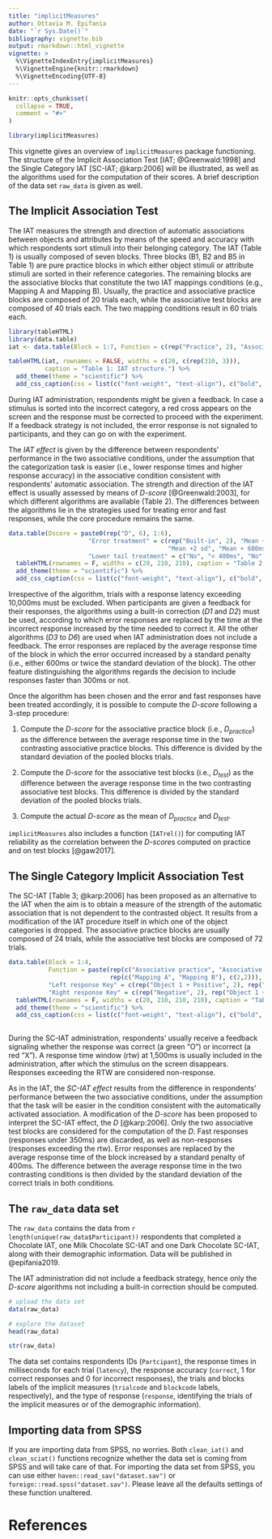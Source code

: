 ```yaml
---
title: "implicitMeasures"
author: Ottavia M. Epifania
date: "`r Sys.Date()`"
bibliography: vignette.bib
output: rmarkdown::html_vignette
vignette: >
  %\VignetteIndexEntry{implicitMeasures}
  %\VignetteEngine{knitr::rmarkdown}
  %\VignetteEncoding{UTF-8}
---
```


```r
knitr::opts_chunk$set(
  collapse = TRUE,
  comment = "#>"
)
```

```r
library(implicitMeasures)
```

This vignette gives an overview of `implicitMeasures` package functioning. The structure of the Implicit Association Test [IAT; @Greenwald:1998] and the Single Category IAT [SC-IAT; @karp:2006] will be illustrated, as well as the algorithms used for the computation of their scores. A brief description of the data set `raw_data` is given as well. 

## The Implicit Association Test

The IAT measures the strength and direction of automatic associations between objects and attributes by means of the speed and accuracy with which respondents sort stimuli into their belonging category. The IAT (Table 1) is usually composed of seven blocks. Three blocks (B1, B2 and B5 in Table 1) are pure practice blocks in which either object stimuli or attribute stimuli are sorted in their reference categories. The remaining blocks are the associative blocks that constitute the two IAT mappings conditions (e.g., Mapping A and Mapping B). Usually, the practice and associative practice blocks are composed of 20 trials each, while the associative test blocks are composed of 40 trials each. The two mapping conditions result in 60 trials each.  

```r
library(tableHTML)
library(data.table)
iat <- data.table(Block = 1:7, Function = c(rep("Practice", 2), "Associative Practice Mapping A", "Associative Test Mapping A", "Practice", "Associative Practice Mapping B", "Associative Test Mapping B"), "Left response key" = c("Object 1", "Positive", "Object 1 + Positive", "Object 1 + Positive",  "Object 2", "Object 2 + Positive", "Object 2 + Positive"), "Right response key" = c("Object 2", "Negative", "Object 2 + Negative", "Object 2 + Negative", "Object 1", "Object 1 + Negative", "Object 1 + Negative") )

tableHTML(iat, rownames = FALSE, widths = c(20, c(rep(310, 3))), 
          caption = "Table 1: IAT structure.") %>%
  add_theme(theme = "scientific") %>%
  add_css_caption(css = list(c("font-weight", "text-align"), c("bold", "left")))

```

During IAT administration, respondents might be given a feedback. In case a stimulus is sorted into the incorrect category, a red cross appears on the screen and the response must be corrected to proceed with the experiment. If a feedback strategy is not included, the error response is not signaled to participants, and they can go on with the experiment. 

The *IAT effect* is given by the difference between respondents' performance in the two associative conditions, under the assumption that the categorization task is easier (i.e., lower response times and higher response accuracy) in the associative condition consistent with respondents' automatic association. The strength and direction of the IAT effect is usually assessed by means of *D-score* [@Greenwald:2003], for which different algorithms are available (Table 2). The differences between the algorithms lie in the strategies used for treating error and fast responses, while the core procedure remains the same. 

```r
data.table(Dscore = paste0(rep("D", 6), 1:6), 
                      "Error treatment" = c(rep("Built-in", 2), "Mean + 2sd", "Mean + 600ms", 
                                            "Mean +2 sd", "Mean + 600ms"), 
                      "Lower tail treatment" = c("No", "< 400ms", "No", "No", "< 400ms", "<4 00ms")) %>%
  tableHTML(rownames = F, widths = c(20, 210, 210), caption = "Table 2: D-score algorithm") %>%
  add_theme(theme = "scientific") %>%
  add_css_caption(css = list(c("font-weight", "text-align"), c("bold", "left")))

```

Irrespective of the algorithm, trials with a response latency exceeding 10,000ms must be excluded. When participants are given a feedback for their responses, the algorithms using a built-in correction (*D1* and *D2*) must be used, according to which error responses are replaced by the time at the incorrect response increased by the time needed to correct it. All the other algorithms (*D3* to *D6*) are used when IAT administration does not include a feedback. The error responses are replaced by the average response time of the block in which the error occurred increased by a standard penalty (i.e., either 600ms or twice the standard deviation of the block). The other feature distinguishing the algorithms regards the decision to include responses faster than 300ms or not. 

Once the algorithm has been chosen and the error and fast responses have been treated accordingly, it is possible to compute the *D-score* following a 3-step procedure: 

1. Compute the *D-score* for the associative practice block (i.e., $D_{practice}$) as the difference between the average response time in the two contrasting associative practice blocks. This difference is divided by the standard deviation of the pooled blocks trials.

2. Compute the *D-score* for the associative test blocks (i.e., $D_{test}$) as the difference between the average response time in the two contrasting associative test blocks. This difference is divided by the standard deviation of the pooled blocks trials.

3. Compute the actual *D-score* as the mean of $D_{practice}$ and $D_{test}$. 

`implicitMeasures` also includes a function (`IATrel()`) for computing IAT reliability as the correlation between the *D-score*s computed on practice and on test blocks [@gaw2017]. 

## The Single Category Implicit Association Test

The SC-IAT [Table 3; @karp:2006] has been proposed as an alternative to the IAT when the aim is to obtain a measure of the strength of the automatic association that is not dependent to the contrasted object. It results from a modification of the IAT procedure itself in which one of the object categories is dropped. The associative practice blocks are usually composed of 24 trials, while the associative test blocks are composed of 72 trials.

```r
data.table(Block = 1:4, 
           Function = paste(rep(c("Associative practice", "Associative test"), 2), 
                            rep(c("Mapping A", "Mapping B"), c(2,2))),
           "Left response Key" = c(rep("Object 1 + Positive", 2), rep("Positive", 2)), 
           "Right response Key" = c(rep("Negative", 2), rep("Object 1 + Negative", 2))) %>%
  tableHTML(rownames = F, widths = c(20, 210, 210, 210), caption = "Table 3: SC-IAT structure") %>%
  add_theme(theme = "scientific") %>%
  add_css_caption(css = list(c("font-weight", "text-align"), c("bold", "left")))
  
```

During the SC-IAT administration, respondents' usually receive a feedback signaling whether the response was correct (a green "O") or incorrect (a red "X"). A response time window (rtw) at 1,500ms is usually included in the administration, after which the stimulus on the screen disappears. Responses exceeding the RTW are considered non-response. 

As in the IAT, the *SC-IAT effect* results from the difference in respondents' performance between the two associative conditions, under the assumption that the task will be easier in the condition consistent with the automatically activated association. A modification of the *D-score* has been proposed to interpret the SC-IAT effect, the *D* [@karp:2006]. Only the two associative test blocks are considered for the computation of the *D*. Fast responses (responses under 350ms) are discarded, as well as non-responses (responses exceeding the rtw). Error responses are replaced by the average response time of the block increased by a standard penalty of 400ms. The difference between the average response time in the two contrasting conditions is then divided by the standard deviation of the correct trials in both conditions. 


## The `raw_data` data set

The `raw_data` contains the data from `r length(unique(raw_data$Participant))` respondents that completed a Chocolate IAT, one Milk Chocolate SC-IAT and one Dark Chocolate SC-IAT, along with their demographic information. Data will be published in @epifania2019.

The IAT administration did not include a feedback strategy, hence only the *D-score* algorithms not including a built-in correction should be computed. 

```r
# upload the data set
data(raw_data)

# explore the dataset
head(raw_data)

str(raw_data)
```

The data set contains respondents IDs (`Partcipant`), the response times in milliseconds for each trial (`latency`), the response accuracy (`correct`, 1 for correct responses and 0 for incorrect responses), the trials and blocks labels of the implicit measures (`trialcode` and `blockcode` labels, respectively), and the type of response (`response`, identifying the trials of the implicit measures or of the demographic information).

## Importing data from SPSS

If you are importing data from SPSS, no worries. Both `clean_iat()` and `clean_sciat()` functions recognize whether the data set is coming from SPSS and will take care of that. For importing the data set from SPSS, you can use either `haven::read_sav("dataset.sav")` or `foreign::read.spss("dataset.sav")`. Please leave all the defaults settings of these function unaltered. 

# References
